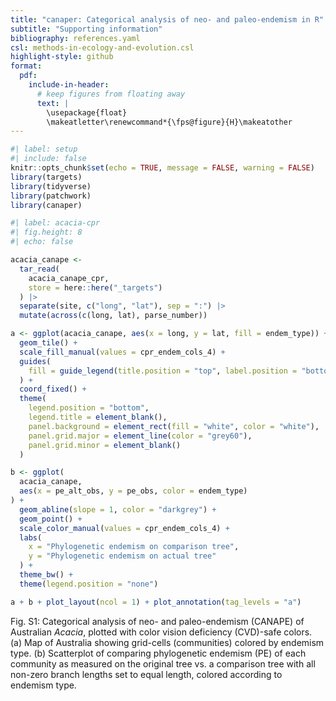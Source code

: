 ```yaml
---
title: "canaper: Categorical analysis of neo- and paleo-endemism in R"
subtitle: "Supporting information"
bibliography: references.yaml
csl: methods-in-ecology-and-evolution.csl
highlight-style: github
format:
  pdf:
    include-in-header:
      # keep figures from floating away
      text: |
        \usepackage{float}
        \makeatletter\renewcommand*{\fps@figure}{H}\makeatother
---
```


```r
#| label: setup
#| include: false
knitr::opts_chunk$set(echo = TRUE, message = FALSE, warning = FALSE)
library(targets)
library(tidyverse)
library(patchwork)
library(canaper)
```

```r
#| label: acacia-cpr
#| fig.height: 8
#| echo: false

acacia_canape <-
  tar_read(
    acacia_canape_cpr,
    store = here::here("_targets")
  ) |>
  separate(site, c("long", "lat"), sep = ":") |>
  mutate(across(c(long, lat), parse_number))

a <- ggplot(acacia_canape, aes(x = long, y = lat, fill = endem_type)) +
  geom_tile() +
  scale_fill_manual(values = cpr_endem_cols_4) +
  guides(
    fill = guide_legend(title.position = "top", label.position = "bottom")
  ) +
  coord_fixed() +
  theme(
    legend.position = "bottom",
    legend.title = element_blank(),
    panel.background = element_rect(fill = "white", color = "white"),
    panel.grid.major = element_line(color = "grey60"),
    panel.grid.minor = element_blank()
  )

b <- ggplot(
  acacia_canape,
  aes(x = pe_alt_obs, y = pe_obs, color = endem_type)
) +
  geom_abline(slope = 1, color = "darkgrey") +
  geom_point() +
  scale_color_manual(values = cpr_endem_cols_4) +
  labs(
    x = "Phylogenetic endemism on comparison tree",
    y = "Phylogenetic endemism on actual tree"
  ) +
  theme_bw() +
  theme(legend.position = "none")

a + b + plot_layout(ncol = 1) + plot_annotation(tag_levels = "a")
```

Fig. S1: Categorical analysis of neo- and paleo-endemism (CANAPE) of Australian *Acacia*, plotted with color vision deficiency (CVD)-safe colors.
(a) Map of Australia showing grid-cells (communities) colored by endemism type.
(b) Scatterplot of comparing phylogenetic endemism (PE) of each community as measured on the original tree vs. a comparison tree with all non-zero branch lengths set to equal length, colored according to endemism type.